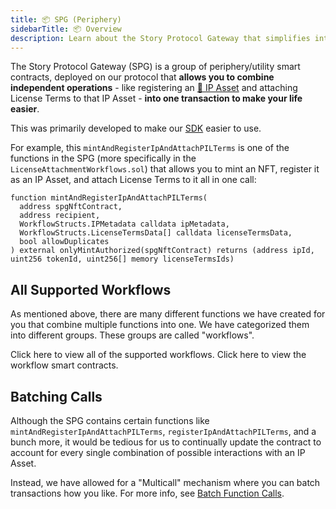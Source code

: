 ```yaml
---
title: 📦 SPG (Periphery)
sidebarTitle: 📦 Overview
description: Learn about the Story Protocol Gateway that simplifies interactions with the protocol
---
```


The Story Protocol Gateway (SPG) is a group of periphery/utility smart contracts, deployed on our protocol that **allows you to combine independent operations** - like registering an [🧩 IP Asset](/concepts/ip-asset/overview) and attaching License Terms to that IP Asset - **into one transaction to make your life easier**.

This was primarily developed to make our [SDK](/sdk/overview) easier to use.

For example, this `mintAndRegisterIpAndAttachPILTerms` is one of the functions in the SPG (more specifically in the `LicenseAttachmentWorkflows.sol`) that allows you to mint an NFT, register it as an IP Asset, and attach License Terms to it all in one call:

```solidity
function mintAndRegisterIpAndAttachPILTerms(
  address spgNftContract,
  address recipient,
  WorkflowStructs.IPMetadata calldata ipMetadata,
  WorkflowStructs.LicenseTermsData[] calldata licenseTermsData,
  bool allowDuplicates
) external onlyMintAuthorized(spgNftContract) returns (address ipId, uint256 tokenId, uint256[] memory licenseTermsIds)
```

## All Supported Workflows

As mentioned above, there are many different functions we have created for you that combine multiple functions into one. We have categorized them into different groups. These groups are called "workflows".

<CardGroup cols={2}>
  <Card title="View all Workflows" href="https://github.com/storyprotocol/protocol-periphery-v1/blob/main/docs/WORKFLOWS.md" icon="eyes" color="grey">
    Click here to view all of the supported workflows.
  </Card>

  <Card title="Smart Contracts" href="https://github.com/storyprotocol/protocol-periphery-v1/tree/main/contracts/workflows" icon="scroll" color="#ccb092">
    Click here to view the workflow smart contracts.
  </Card>
</CardGroup>

## Batching Calls

Although the SPG contains certain functions like `mintAndRegisterIpAndAttachPILTerms`, `registerIpAndAttachPILTerms`, and a bunch more, it would be tedious for us to continually update the contract to account for every single combination of possible interactions with an IP Asset.

Instead, we have allowed for a "Multicall" mechanism where you can batch transactions how you like. For more info, see [Batch Function Calls](/concepts/spg/batch-spg-function-calls).
